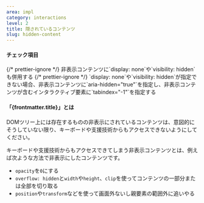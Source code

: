 ```yaml
---
area: impl
category: interactions
level: 2
title: 隠されているコンテンツ
slug: hidden-content
---
```



#### チェック項目

<Checkpoint>
  {/* prettier-ignore */}
  <span slot="title">非表示コンテンツに`display: none`や`visibility: hidden`も併用する</span>
</Checkpoint>

<Checkpoint>
  {/* prettier-ignore */}
  <span slot="title">`display: none`や`visibility: hidden`が指定できない場合、非表示コンテンツに`aria-hidden="true"`を指定し、非表示コンテンツが含むインタラクティブ要素に`tabindex="-1"`を指定する</span>
</Checkpoint>

#### 「{frontmatter.title}」とは

<Level level={frontmatter.level} />

DOMツリー上には存在するものの非表示にされているコンテンツは、意図的にそうしていない限り、キーボードや支援技術からもアクセスできないようにしてください。

キーボードや支援技術からもアクセスできてしまう非表示コンテンツとは、例えば次ような方法で非表示にしたコンテンツです。

- `opacity`を`0`にする
- `overflow: hidden`と`width`や`height`、`clip`を使ってコンテンツの一部分または全部を切り取る
- `position`や`transform`などを使って画面外ないし親要素の範囲外に追いやる

